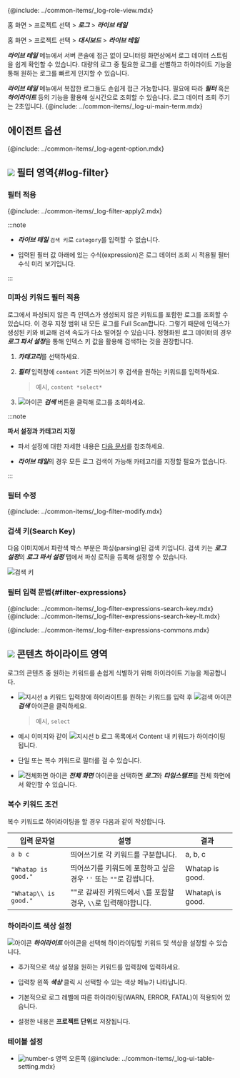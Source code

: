 {@include: ../common-items/_log-role-view.mdx}

<Xclude product='aws-log'>

홈 화면 > 프로젝트 선택 > ***로그*** > ***라이브 테일***

</Xclude>

<InDoc product='aws-log'>

홈 화면 > 프로젝트 선택 > ***대시보드*** > ***라이브 테일***

</InDoc>

***라이브 테일*** 메뉴에서 서버 콘솔에 접근 없이 모니터링 화면상에서 로그 데이터 스트림을 쉽게 확인할 수 있습니다. 대량의 로그 중 필요한 로그를 선별하고 하이라이트 기능을 통해 원하는 로그를 빠르게 인지할 수 있습니다. 

<ImgLang img='log-live-tail.png' desc='라이브 테일 sc'/>

***라이브 테일*** 메뉴에서 복잡한 로그들도 손쉽게 접근 가능합니다. 필요에 따라 ***필터*** 혹은 ***하이라이트*** 등의 기능을 활용해 실시간으로 조회할 수 있습니다. 로그 데이터 조회 주기는 2초입니다. {@include: ../common-items/_log-ui-main-term.mdx}

## 에이전트 옵션 

{@include: ../common-items/_log-agent-option.mdx}

## ![](/img/number-01.png) 필터 영역{#log-filter}

### 필터 적용

{@include: ../common-items/_log-filter-apply2.mdx}

:::note

* ***라이브 테일*** `검색 키`로 `category`를 입력할 수 없습니다.

* 입력된 필터 값 아래에 있는 수식(expression)은 로그 데이터 조회 시 적용될 필터 수식 미리 보기입니다. 

:::

### 미파싱 키워드 필터 적용

로그에서 파싱되지 않은 즉 인덱스가 생성되지 않은 키워드를 포함한 로그를 조회할 수 있습니다. 이 경우 지정 범위 내 모든 로그를 Full Scan합니다. 그렇기 때문에 인덱스가 생성된 키와 비교해 검색 속도가 다소 떨어질 수 있습니다. 정형화된 로그 데이터의 경우 ***로그 파서 설정***을 통해 인덱스 키 값을 활용해 검색하는 것을 권장합니다.

<ImgLang img='log-filter-search.png' desc='미파싱 키워드 필터 적용'/>

1. ***카테고리***를 선택하세요. 

1. ***필터*** 입력창에 `content` 기준 띄어쓰기 후 검색을 원하는 키워드를 입력하세요. 

    > 예시, `content *select*`

1. ![아이콘](/img/ic-search.svg) ***검색*** 버튼을 클릭해 로그를 조회하세요.

:::note 

**파서 설정과 카테고리 지정**

* 파서 설정에 대한 자세한 내용은 [다음 문서](log-parser.mdx)를 참조하세요. 

* ***라이브 테일***의 경우 모든 로그 검색이 가능해 카테고리를 지정할 필요가 없습니다.

:::

### 필터 수정

{@include: ../common-items/_log-filter-modify.mdx} 

### 검색 키(Search Key)

다음 이미지에서 파란색 박스 부분은 파싱(parsing)된 검색 키입니다. 검색 키는 ***로그 설정***의 ***로그 파서 설정*** 탭에서 파싱 로직을 등록해 설정할 수 있습니다.

![검색 키](https://img.whatap.io/media/images/livetail_007_parsed_key.png)

### 필터 입력 문법{#filter-expressions}

{@include: ../common-items/_log-filter-expressions-search-key.mdx} 
{@include: ../common-items/_log-filter-expressions-search-key-lt.mdx}

{@include: ../common-items/_log-filter-expressions-commons.mdx} 

## ![](/img/number-02.png) 콘텐츠 하이라이트 영역

로그의 콘텐츠 중 원하는 키워드를 손쉽게 식별하기 위해 하이라이트 기능을 제공합니다. 

<ImgLang img='log-content-search-highlight.png' desc='콘텐츠 하이라이트'/>

* ![지시선 a](/img/char-a.svg) 키워드 입력창에 하이라이트를 원하는 키워드를 입력 후 ![검색 아이콘](/img/ic-search.svg)***검색*** 아이콘을 클릭하세요.

  > 예시, `select`

* 예시 이미지와 같이 ![지시선 b](/img/char-b.svg) 로그 목록에서 Content 내 키워드가 하이라이팅 됩니다. 

* 단일 또는 복수 키워드로 필터를 걸 수 있습니다.

* ![전체화면 아이콘](/img/ic-fullscreen.svg) ***전체 화면*** 아이콘을 선택하면 ***로그***와 ***타임스탬프***를 전체 화면에서 확인할 수 있습니다. 

### 복수 키워드 조건

복수 키워드로 하이라이팅을 할 경우 다음과 같이 작성합니다.

|입력 문자열|설명|결과|
|----|----|----|
|`a b c`|띄어쓰기로 각 키워드를 구분합니다.|a, b, c|
|`"Whatap is good."`|띄어쓰기를 키워드에 포함하고 싶은 경우 `''` 또는 `""`로 감쌉니다.|Whatap is good.|
|`"Whatap\\ is good."`|""로 감싸진 키워드에서 `\`를 포함할 경우, `\\`로 입력해야합니다.|Whatap\ is good.|

### 하이라이트 색상 설정

![아이콘](/img/ic-highlight.svg) ***하이라이트*** 아이콘을 선택해 하이라이팅할 키워드 및 색상을 설정할 수 있습니다. 

<ImgLang img='log-lt-highlight.png' desc='라이브테일 하이라이트'/>

* 추가적으로 색상 설정을 원하는 키워드를 입력창에 입력하세요. 

* 입력창 왼쪽 ***색상*** 클릭 시 선택할 수 있는 색상 메뉴가 나타납니다. 

* 기본적으로 로그 레벨에 따른 하이라이팅(<span class='logwr'>WARN</span>, <span class='loger'>ERROR</span>, <span class='logft'>FATAL</span>)이 적용되어 있습니다. 

* 설정한 내용은 **프로젝트 단위**로 저장됩니다.  

### 테이블 설정

* ![number-s](/img/number-02.png) 영역 오른쪽 {@include: ../common-items/_log-ui-table-setting.mdx} 

<!-- whatap is good~whatap is the best -->